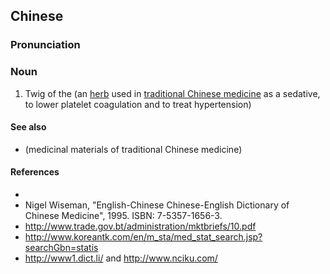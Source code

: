 {{also|钩藤}}
==Chinese==
{{zh-forms|s=钩藤}}

===Pronunciation===
{{zh-pron
|m=gōuténg
|cat=n
}}

===Noun===
{{zh-noun}}

# Twig of the {{taxlink|Uncaria sinensis|species|noshow=1}} (an [[herb]] used in [[traditional Chinese medicine]] as a sedative, to lower  platelet coagulation and to treat hypertension)

====See also====
* {{zh-l|藥材}} (medicinal materials of traditional Chinese medicine)

====References====
* {{pedialite|钩藤|lang=zh}}
* Nigel Wiseman, "English-Chinese Chinese-English Dictionary of Chinese Medicine", 1995. ISBN: 7-5357-1656-3.
* http://www.trade.gov.bt/administration/mktbriefs/10.pdf
* http://www.koreantk.com/en/m_sta/med_stat_search.jsp?searchGbn=statis
* http://www1.dict.li/ and http://www.nciku.com/